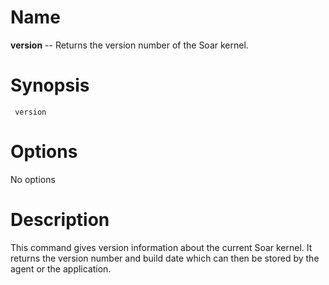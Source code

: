 = Name =
'''version''' -- Returns the version number of the Soar kernel.

= Synopsis =
  version

= Options =
No options

= Description =
This command gives version information about the current Soar kernel.  It returns the version number and build date which can then be stored by the agent or the application.

